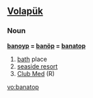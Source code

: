 ==[[Volapük]]==
===Noun===
'''[[banoyp]] = [[banöp]] = [[banatop]]'''
# [[bath]] place
# [[seaside resort]] 
# [[Club Med]] (R)

[[vo:banatop]]